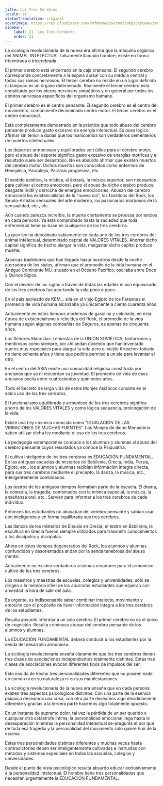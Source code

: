 ```yaml
---
title: Los Tres Cerebros
locale: es
statusTranslation: original
coverImage: https://res.cloudinary.com/xmfm6mhw3gwctndtcubgx2rptnae/image/upload/v1740337243/small_cover_educacion_fundamental_a051170f1c.webp
sidebar:
    label: 21. Los Tres Cerebros
    order: 21
---
```

La sicología revolucionaria de la nueva era afirma que la máquina orgánica del ANIMAL INTELECTUAL falsamente llamado hombre, existe en forma tricentrada o tricerebrada.

El primer cerebro está encerrado en la caja craneana. El segundo cerebro corresponde concretamente a la espina dorsal con su médula central y todos sus ramos nerviosos. El tercer cerebro no reside en un lugar definido ni tampoco es un órgano determinado. Realmente el tercer cerebro está constituido por los plexos nerviosos simpáticos y en general por todos los centros nerviosos específicos del organismo humano.

El primer cerebro es el centro pensante. El segundo cerebro es el centro del movimiento, comúnmente denominado centro motor. El tercer cerebro es el centro emocional.

Está completamente demostrado en la práctica que todo abuso del cerebro pensante produce gasto excesivo de energía intelectual. Es pues lógico afirmar sin temor a dudas que los manicomios son verdaderos cementerios de muertos intelectuales.

Los deportes armoniosos y equilibrados son útiles para el cerebro motor, pero el abuso del deporte significa gasto excesivo de energías motrices y el resultado suele ser desastroso. No es absurdo afirmar que existen muertos del cerebro motor. Dichos muertos son conocidos como enfermos de Hemiplejia, Paraplejia, Parálisis progresiva, etc.

El sentido estético, la mística, el éxtasis, la música superior, son necesarios para cultivar el centro emocional, pero el abuso de dicho cerebro produce desgaste inútil y derroche de energías emocionales. Abusan del cerebro emocional los existencialistas de la "nueva ola", los fanáticos del Rock, los Seudo-Artistas sensuales del arte moderno, los pasionarios morbosos de la sensualidad, etc., etc.

Aún cuando parezca increíble, la muerte ciertamente se procesa por tercios en cada persona. Ya está comprobado hasta la saciedad que toda enfermedad tiene su base en cualquiera de los tres cerebros.

La gran ley ha depositado sabiamente en cada uno de los tres cerebros del animal intelectual, determinado capital de VALORES VITALES. Ahorrar dicho capital significa de hecho alargar la vida, malgastar dicho capital produce muerte.

Arcaicas tradiciones que han llegado hasta nosotros desde la noche aterradora de los siglos, afirman que el promedio de la vida humana en el Antiguo Continente MU, situado en el Océano Pacífico, oscilaba entre Doce y Quince Siglos.

Con el devenir de los siglos a través de todas las edades el uso equivocado de los tres cerebros fue acortando la vida poco a poco.

En el país asoleado de KEM... allá en el viejo Egipto de los Faraones el promedio de vida humana alcanzaba ya únicamente a ciento cuarenta años.

Actualmente en estos tiempos modernos de gasolina y celuloide, en esta época de existencialismo y rebeldes del Rock, el promedio de la vida humana según algunas compañías de Seguros, es apenas de cincuenta años.

Los Señores Marxistas-Leninistas de la UNIÓN SOVIÉTICA, fanfarrones y mentirosos como siempre, por ahí andan diciendo que han inventado sueros muy especiales para alargar la vida pero el viejito Kruschev todavía no tiene ochenta años y tiene que pedirle permiso a un pie para levantar el otro.

En el centro del ASIA existe una comunidad religiosa constituida por ancianos que ya ni recuerdan su juventud. El promedio de vida de esos ancianos oscila entre cuatrocientos y quinientos años.

Todo el Secreto de larga vida de estos Monjes Asiáticos consiste en el sabio uso de los tres cerebros.

El funcionalismo equilibrado y armonioso de los tres cerebros significa ahorro de los VALORES VITALES y como lógica secuencia, prolongación de la vida.

Existe una Ley cósmica conocida como "IGUALACIÓN DE LAS VIBRACIONES DE MUCHAS FUENTES". Los Monjes de dicho Monasterio saben utilizar dicha ley mediante el uso de los tres cerebros.

La pedagogía extemporánea conduce a los alumnos y alumnas al abuso del cerebro pensante cuyos resultados ya conoce la Psiquiatría.

El cultivo inteligente de los tres cerebros es EDUCACIÓN FUNDAMENTAL. En las antiguas escuelas de misterios de Babilonia, Grecia, India, Persia, Egipto, etc., los alumnos y alumnas recibían información íntegra directa, para sus tres cerebros mediante el precepto, la danza, la música, etc., inteligentemente combinados.

Los teatros de los antiguos tiempos formaban parte de la escuela. El drama, la comedia, la tragedia, combinados con la mímica especial, la música, la enseñanza oral, etc.. Servían para informar a los tres cerebros de cada individuo.

Entonces los estudiantes no abusaban del cerebro pensante y sabían usar con inteligencia y en forma equilibrada sus tres cerebros.

Las danzas de los misterios de Eleusis en Grecia, el teatro en Babilonia, la escultura en Grecia fueron siempre utilizados para transmitir conocimientos a los discípulos y discípulas.

Ahora en estos tiempos degenerados del Rock, los alumnos y alumnas confundidos y desorientados andan por la senda tenebrosa del abuso mental.

Actualmente no existen verdaderos sistemas creadores para el armonioso cultivo de los tres cerebros.

Los maestros y maestras de escuelas, colegios y universidades, sólo se dirigen a la memoria infiel de los aburridos estudiantes que esperan con ansiedad la hora de salir del aula.

Es urgente, es indispensable saber combinar intelecto, movimiento y emoción con el propósito de llevar información íntegra a los tres cerebros de los estudiantes.

Resulta absurdo informar a un solo cerebro. El primer cerebro no es el único de cognición. Resulta criminoso abusar del cerebro pensante de los alumnos y alumnas.

La EDUCACIÓN FUNDAMENTAL deberá conducir a los estudiantes por la senda del desarrollo armonioso.

La sicología revolucionaria enseña claramente que los tres cerebros tienen tres clases de asociaciones independientes totalmente distintas. Estas tres clases de asociaciones evocan diferentes tipos de impulsos del ser.

Esto nos da de hecho tres personalidades diferentes que no poseen nada en común ni en su naturaleza ni en sus manifestaciones.

La sicología revolucionaria de la nueva era enseña que en cada persona existen tres aspectos psicológicos distintos. Con una parte de la esencia psíquica deseamos una cosa, con otra parte deseamos algo decididamente diferente y gracias a la tercera parte hacemos algo totalmente opuesto.

En un instante de supremo dolor, tal vez la pérdida de un ser querido o cualquier otra catástrofe íntima, la personalidad emocional llega hasta la desesperación mientras la personalidad intelectual se-pregunta el por qué de toda esa tragedia y la personalidad del movimiento sólo quiere huir de la escena.

Estas tres personalidades distintas diferentes y muchas veces hasta contradictorias deben ser inteligentemente cultivadas e instruidas con métodos y sistemas especiales en todas las escuelas, colegios y universidades.

Desde el punto de vista psicológico resulta absurdo educar exclusivamente a la personalidad intelectual. El hombre tiene tres personalidades que necesitan urgentemente la EDUCACIÓN FUNDAMENTAL.
